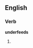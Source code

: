 ==English==

===Verb===
'''underfeeds'''

# {{third-person singular of|underfeed}}
{{count page|[[Wiktionary:Page count]]}}